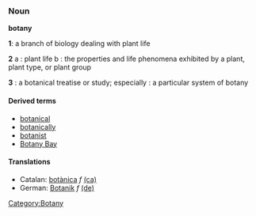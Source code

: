 ===Noun===
'''botany'''

'''1''': a branch of biology dealing with plant life

'''2''' a : plant life b : the properties and life phenomena exhibited by a plant, plant type, or plant group

'''3''' : a botanical treatise or study; especially : a particular system of botany

====Derived terms====
*[[botanical]]
*[[botanically]]
*[[botanist]]
*[[Botany Bay]]

==== Translations ====
*Catalan: [[botànica]] ''f''  [[:ca:botànica|(ca)]] 
*German: [[Botanik]] ''f'' [[:de:Botanik|(de)]]

[[Category:Botany]]